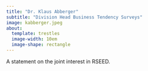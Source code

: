 ```yaml
---
title: "Dr. Klaus Abberger"
subtitle: "Division Head Business Tendency Surveys"
image: kabberger.jpeg
about:
  template: trestles
  image-width: 10em
  image-shape: rectangle
---
```



A statement on the joint interest in RSEED. 